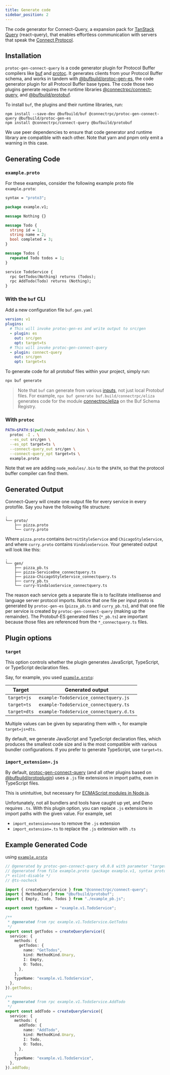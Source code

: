```yaml
---
title: Generate code
sidebar_position: 2
---
```


The code generator for Connect-Query, a expansion pack for [TanStack Query](https://tanstack.com/query) (react-query), that enables effortless communication with servers that speak the [Connect Protocol](https://connectrpc.com/docs/protocol).

## Installation

`protoc-gen-connect-query` is a code generator plugin for Protocol Buffer compilers like [buf](https://github.com/bufbuild/buf) and [protoc](https://github.com/protocolbuffers/protobuf/releases). It generates clients from your Protocol Buffer schema, and works in tandem with
[@bufbuild/protoc-gen-es](https://www.npmjs.com/package/@bufbuild/protoc-gen-es), the code generator plugin for all Protocol Buffer base types. The code those two plugins generate requires the runtime libraries [@connectrpc/connect-query](https://www.npmjs.com/package/@connectrpc/connect-query), and [@bufbuild/protobuf](https://www.npmjs.com/package/@bufbuild/protobuf).

To install `buf`, the plugins and their runtime libraries, run:

```shell
npm install --save-dev @bufbuild/buf @connectrpc/protoc-gen-connect-query @bufbuild/protoc-gen-es
npm install @connectrpc/connect-query @bufbuild/protobuf
```

We use peer dependencies to ensure that code generator and runtime library are compatible with each other. Note that yarn and pnpm only emit a warning in this case.

## Generating Code

### `example.proto`

For these examples, consider the following example proto file `example.proto`:

```protobuf
syntax = "proto3";

package example.v1;

message Nothing {}

message Todo {
  string id = 1;
  string name = 2;
  bool completed = 3;
}

message Todos {
  repeated Todo todos = 1;
}

service TodoService {
  rpc GetTodos(Nothing) returns (Todos);
  rpc AddTodo(Todo) returns (Nothing);
}
```

### With the `buf` CLI

Add a new configuration file `buf.gen.yaml`

```yaml
version: v1
plugins:
  # This will invoke protoc-gen-es and write output to src/gen
  - plugin: es
    out: src/gen
    opt: target=ts
  # This will invoke protoc-gen-connect-query
  - plugin: connect-query
    out: src/gen
    opt: target=ts
```

To generate code for all protobuf files within your project, simply run:

```bash
npx buf generate
```

> Note that `buf` can generate from various [inputs](https://buf.build/docs/reference/inputs), not just local Protobuf
> files. For example, `npx buf generate buf.build/connectrpc/eliza` generates code for the module
> [connectrpc/eliza](https://buf.build/connectrpc/eliza) on the Buf Schema Registry.

### With `protoc`

```bash
PATH=$PATH:$(pwd)/node_modules/.bin \
  protoc -I . \
  --es_out src/gen \
  --es_opt target=ts \
  --connect-query_out src/gen \
  --connect-query_opt target=ts \
  example.proto
```

Note that we are adding `node_modules/.bin` to the `$PATH`, so that the protocol buffer compiler can find them.

## Generated Output

Connect-Query will create one output file for every service in every protofile. Say you have the following file structure:

```tree
.
└── proto/
    ├── pizza.proto
    └── curry.proto
```

Where `pizza.proto` contains `DetroitStyleService` and `ChicagoStyleService`, and where `curry.proto` contains `VindalooService`. Your generated output will look like this:

```tree
.
└── gen/
    ├── pizza_pb.ts
    ├── pizza-ServiceOne_connectquery.ts
    ├── pizza-ChicagoStyleService_connectquery.ts
    ├── curry_pb.ts
    └── curry-VindalooService_connectquery.ts
```

The reason each service gets a separate file is to facilitate intellisense and language server protocol imports. Notice that one file per input proto is generated by `protoc-gen-es` (`pizza_pb.ts` and `curry_pb.ts`), and that one file per service is created by `protoc-gen-connect-query` (making up the remainder). The Protobuf-ES generated files (`*_pb.ts`) are important because those files are referenced from the `*_connectquery.ts` files.

## Plugin options

### `target`

This option controls whether the plugin generates JavaScript, TypeScript, or TypeScript declaration files.

Say, for example, you used [`example.proto`](#exampleproto):

| Target       | Generated output                        |
| ------------ | --------------------------------------- |
| `target=js`  | `example-TodoService_connectquery.js`   |
| `target=ts`  | `example-TodoService_connectquery.ts`   |
| `target=dts` | `example-TodoService_connectquery.d.ts` |

Multiple values can be given by separating them with `+`, for example `target=js+dts`.

By default, we generate JavaScript and TypeScript declaration files, which produces the smallest code size and is the most compatible with various bundler configurations. If you prefer to generate TypeScript, use `target=ts`.

### `import_extension=.js`

By default, [protoc-gen-connect-query](https://www.npmjs.com/package/@connectrpc/protoc-gen-connect-query) (and all other plugins based on [@bufbuild/protoplugin](https://www.npmjs.com/package/@bufbuild/protoplugin)) uses a `.js` file extensions in import paths, even in TypeScript files.

This is unintuitive, but necessary for [ECMAScript modules in Node.js](https://www.typescriptlang.org/docs/handbook/esm-node.html).

Unfortunately, not all bundlers and tools have caught up yet, and Deno requires `.ts`. With this plugin option, you can replace `.js` extensions in import paths with the given value. For example, set

- `import_extension=none` to remove the `.js` extension
- `import_extension=.ts` to replace the `.js` extension with `.ts`

## Example Generated Code

using [`example.proto`](#exampleproto)

```ts
// @generated by protoc-gen-connect-query v0.0.8 with parameter "target=ts"
// @generated from file example.proto (package example.v1, syntax proto3)
/* eslint-disable */
// @ts-nocheck

import { createQueryService } from "@connectrpc/connect-query";
import { MethodKind } from "@bufbuild/protobuf";
import { Empty, Todo, Todos } from "./example_pb.js";

export const typeName = "example.v1.TodoService";

/**
 * @generated from rpc example.v1.TodoService.GetTodos
 */
export const getTodos = createQueryService({
  service: {
    methods: {
      getTodos: {
        name: "GetTodos",
        kind: MethodKind.Unary,
        I: Empty,
        O: Todos,
      },
    },
    typeName: "example.v1.TodoService",
  },
}).getTodos;

/**
 * @generated from rpc example.v1.TodoService.AddTodo
 */
export const addTodo = createQueryService({
  service: {
    methods: {
      addTodo: {
        name: "AddTodo",
        kind: MethodKind.Unary,
        I: Todo,
        O: Todos,
      },
    },
    typeName: "example.v1.TodoService",
  },
}).addTodo;
```
